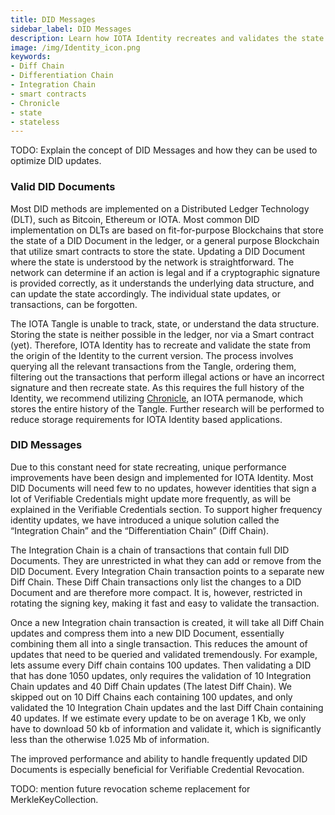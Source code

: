 ```yaml
---
title: DID Messages
sidebar_label: DID Messages
description: Learn how IOTA Identity recreates and validates the state from its origin to the current version using Integration and Differentiation Chains.
image: /img/Identity_icon.png
keywords:
- Diff Chain
- Differentiation Chain
- Integration Chain
- smart contracts
- Chronicle
- state
- stateless
---
```



<ZeroSixNotice/>

TODO: Explain the concept of DID Messages and how they can be used to optimize DID updates.

### Valid DID Documents

Most DID methods are implemented on a Distributed Ledger Technology (DLT), such as Bitcoin, Ethereum or IOTA. Most common DID implementation on DLTs are based on fit-for-purpose Blockchains that store the state of a DID Document in the ledger, or a general purpose Blockchain that utilize smart contracts to store the state. Updating a DID Document where the state is understood by the network is straightforward. The network can determine if an action is legal and if a cryptographic signature is provided correctly, as it understands the underlying data structure, and can update the state accordingly. The individual state updates, or transactions, can be forgotten.

The IOTA Tangle is unable to track, state, or understand the data structure. Storing the state is neither possible in the ledger, nor via a Smart contract (yet). Therefore, IOTA Identity has to recreate and validate the state from the origin of the Identity to the current version. The process involves querying all the relevant transactions from the Tangle, ordering them, filtering out the transactions that perform illegal actions or have an incorrect signature and then recreate state. As this requires the full history of the Identity, we recommend utilizing [Chronicle](https://github.com/iotaledger/chronicle.rs), an IOTA permanode, which stores the entire history of the Tangle. Further research will be performed to reduce storage requirements for IOTA Identity based applications.

### DID Messages

Due to this constant need for state recreating, unique performance improvements have been design and implemented for IOTA Identity. Most DID Documents will need few to no updates, however identities that sign a lot of Verifiable Credentials might update more frequently, as will be explained in the Verifiable Credentials section. To support higher frequency identity updates, we have introduced a unique solution called the “Integration Chain” and the “Differentiation Chain” (Diff Chain).

The Integration Chain is a chain of transactions that contain full DID Documents. They are unrestricted in what they can add or remove from the DID Document. Every Integration Chain transaction points to a separate new Diff Chain. These Diff Chain transactions only list the changes to a DID Document and are therefore more compact. It is, however, restricted in rotating the signing key, making it fast and easy to validate the transaction.

Once a new Integration chain transaction is created, it will take all Diff Chain updates and compress them into a new DID Document, essentially combining them all into a single transaction. This reduces the amount of updates that need to be queried and validated tremendously. For example, lets assume every Diff chain contains 100 updates. Then validating a DID that has done 1050 updates, only requires the validation of 10 Integration Chain updates and 40 Diff Chain updates (The latest Diff Chain). We skipped out on 10 Diff Chains each containing 100 updates, and only validated the 10 Integration Chain updates and the last Diff Chain containing 40 updates. If we estimate every update to be on average 1 Kb, we only have to download 50 kb of information and validate it, which is significantly less than the otherwise 1.025 Mb of information.

The improved performance and ability to handle frequently updated DID Documents is especially beneficial for Verifiable Credential Revocation.

TODO: mention future revocation scheme replacement for MerkleKeyCollection.
